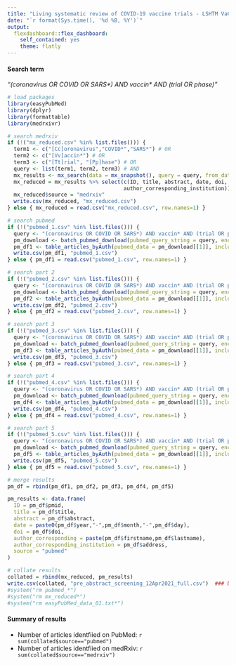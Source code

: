```yaml
---
title: "Living systematic review of COVID-19 vaccine trials - LSHTM VaC tracker"
date: "`r format(Sys.time(), '%d %B, %Y')`"
output: 
  flexdashboard::flex_dashboard:
    self_contained: yes
    theme: flatly 
---
```


#### Search term
*"(coronavirus OR COVID OR SARS\*) AND vaccin\* AND (trial OR phase)"*

```r
# load packages
library(easyPubMed)
library(dplyr)
library(formattable)
library(medrxivr)

# search medrxiv
if (!("mx_reduced.csv" %in% list.files())) {
  term1 <- c("[Cc]oronavirus","COVID*","SARS*") # OR
  term2 <- c("[Vv]accin*") # OR
  term3 <- c("[Tt]rial", "[Pp]hase") # OR
  query <- list(term1, term2, term3) # AND
  mx_results <- mx_search(data = mx_snapshot(), query = query, from_date = "2020-01-01", to_date = "2021-04-12") ### UPDATE ###
  mx_reduced = mx_results %>% select(c(ID, title, abstract, date, doi, author_corresponding, 
                                     author_corresponding_institution))
  mx_reduced$source = "medrxiv"
  write.csv(mx_reduced, "mx_reduced.csv")
} else { mx_reduced = read.csv("mx_reduced.csv", row.names=1) }

# search pubmed
if (!("pubmed_1.csv" %in% list.files())) {
  query <- "(coronavirus OR COVID OR SARS*) AND vaccin* AND (trial OR phase) AND 2020/01/01:2020/06/01[crdt]"
  pm_download <- batch_pubmed_download(pubmed_query_string = query, encoding = "ASCII")
  pm_df1 <- table_articles_byAuth(pubmed_data = pm_download[[1]], included_authors = "first", encoding = "ASCII")
  write.csv(pm_df1, "pubmed_1.csv")
} else { pm_df1 = read.csv("pubmed_1.csv", row.names=1) }

# search part 2
if (!("pubmed_2.csv" %in% list.files())) {
  query <- "(coronavirus OR COVID OR SARS*) AND vaccin* AND (trial OR phase) AND 2020/06/02:2020/08/01[crdt]"
  pm_download <- batch_pubmed_download(pubmed_query_string = query, encoding = "ASCII")
  pm_df2 <- table_articles_byAuth(pubmed_data = pm_download[[1]], included_authors = "first", encoding = "ASCII")
  write.csv(pm_df2, "pubmed_2.csv")
} else { pm_df2 = read.csv("pubmed_2.csv", row.names=1) }

# search part 3
if (!("pubmed_3.csv" %in% list.files())) {
  query <- "(coronavirus OR COVID OR SARS*) AND vaccin* AND (trial OR phase) AND 2020/08/02:2020/11/01[crdt]"
  pm_download <- batch_pubmed_download(pubmed_query_string = query, encoding = "ASCII")
  pm_df3 <- table_articles_byAuth(pubmed_data = pm_download[[1]], included_authors = "first", encoding = "ASCII")
  write.csv(pm_df3, "pubmed_3.csv")
} else { pm_df3 = read.csv("pubmed_3.csv", row.names=1) }

# search part 4
if (!("pubmed_4.csv" %in% list.files())) {
  query <- "(coronavirus OR COVID OR SARS*) AND vaccin* AND (trial OR phase) AND 2020/11/02:2021/02/01[crdt]" 
  pm_download <- batch_pubmed_download(pubmed_query_string = query, encoding = "ASCII")
  pm_df4 <- table_articles_byAuth(pubmed_data = pm_download[[1]], included_authors = "first", encoding = "ASCII")
  write.csv(pm_df4, "pubmed_4.csv")
} else { pm_df4 = read.csv("pubmed_4.csv", row.names=1) }

# search part 5
if (!("pubmed_5.csv" %in% list.files())) {
  query <- "(coronavirus OR COVID OR SARS*) AND vaccin* AND (trial OR phase) AND 2021/02/02:2021/04/12[crdt]" ### UPDATE ###
  pm_download <- batch_pubmed_download(pubmed_query_string = query, encoding = "ASCII")
  pm_df5 <- table_articles_byAuth(pubmed_data = pm_download[[1]], included_authors = "first", encoding = "ASCII")
  write.csv(pm_df5, "pubmed_5.csv")
} else { pm_df5 = read.csv("pubmed_5.csv", row.names=1) }

# merge results
pm_df = rbind(pm_df1, pm_df2, pm_df3, pm_df4, pm_df5)

pm_results <- data.frame(
  ID = pm_df$pmid,
  title = pm_df$title,
  abstract = pm_df$abstract,
  date = paste0(pm_df$year,"-",pm_df$month,"-",pm_df$day),
  doi = pm_df$doi,
  author_corresponding = paste(pm_df$firstname,pm_df$lastname),
  author_corresponding_institution = pm_df$address,
  source = "pubmed"
)

# collate results 
collated = rbind(mx_reduced, pm_results)
write.csv(collated, "pre_abstract_screening_12Apr2021_full.csv")  ### UPDATE ###
#system("rm pubmed_*")
#system("rm mx_reduced*")
#system("rm easyPubMed_data_01.txt*")
```

#### Summary of results
* Number of articles identfiied on PubMed: `r sum(collated$source=="pubmed")`    
* Number of articles identfiied on medRxiv: `r sum(collated$source=="medrxiv")`    
